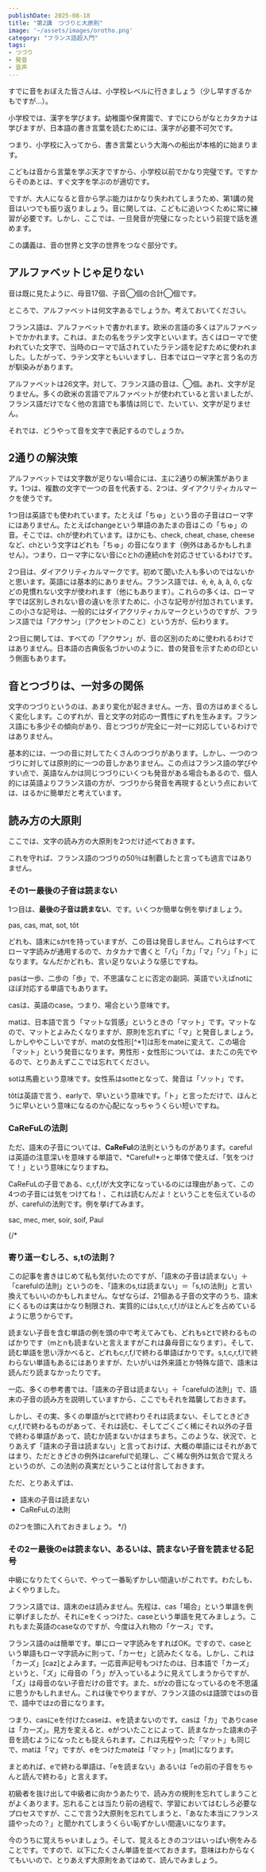 ```yaml
---
publishDate: 2025-08-18
title: "第2講　つづりと大原則"
image: '~/assets/images/orotho.png'
category: "フランス語超入門"
tags:
- つづり
- 発音
- 音声
---
```


すでに音をおぼえた皆さんは、小学校レベルに行きましょう（少し早すぎるかもですが…）。

小学校では、漢字を学びます。幼稚園や保育園で、すでにひらがなとカタカナは学びますが、日本語の書き言葉を読むためには、漢字が必要不可欠です。

つまり、小学校に入ってから、書き言葉という大海への船出が本格的に始まります。

こどもは音から言葉を学ぶ天才ですから、小学校以前でかなり完璧です。ですからそのあとは、すぐ文字を学ぶのが適切です。

ですが、大人になると音から学ぶ能力はかなり失われてしまうため、第1講の発音はいつでも振り返りましょう。音に関しては、こどもに追いつくために常に練習が必要です。しかし、ここでは、一旦発音が完璧になったという前提で話を進めます。

この講義は、音の世界と文字の世界をつなぐ部分です。


## アルファベットじゃ足りない

音は既に見たように、母音17個、子音◯個の合計◯個です。

ところで、アルファベットは何文字あるでしょうか。考えておいてください。

フランス語は、アルファベットで書かれます。欧米の言語の多くはアルファベットでかかれます。これは、またの名をラテン文字といいます。古くはローマで使われていた文字で、当時のローマで話されていたラテン語を記すために使われました。したがって、ラテン文字ともいいますし、日本ではローマ字と言う名の方が馴染みがあります。

アルファベットは26文字。対して、フランス語の音は、◯個。あれ、文字が足りません。多くの欧米の言語でアルファベットが使われていると言いましたが、フランス語だけでなく他の言語でも事情は同じで、たいてい、文字が足りません。

それでは、どうやって音を文字で表記するのでしょうか。

## 2通りの解決策

アルファベットでは文字数が足りない場合には、主に2通りの解決策があります。1つは、複数の文字で一つの音を代表する、2つは、ダイアクリティカルマークを使うです。

1つ目は英語でも使われています。たとえば「ちゅ」という音の子音はローマ字にはありません。たとえばchangeという単語のあたまの音はこの「ちゅ」の音。そこでは、chが使われています。ほかにも、check, cheat, chase, cheeseなど、chという文字はどれも「ちゅ」の音になります（例外はあるかもしれません）。つまり、ローマ字にない音にcとhの連続chを対応させているわけです。

2つ目は、ダイアクリティカルマークです。初めて聞いた人も多いのではないかと思います。英語には基本的にありません。フランス語では、é, è, à, â, ô, çなどの見慣れない文字が使われます（他にもあります）。これらの多くは、ローマ字では区別しきれない音の違いを示すために、小さな記号が付加されています。この小さな記号は、一般的にはダイアクリティカルマークというのですが、フランス語では「アクサン」（アクセントのこと）という方が、伝わります。

2つ目に関しては、すべての「アクサン」が、音の区別のために使われるわけではありません。日本語の古典仮名づかいのように、昔の発音を示すための印という側面もあります。

## 音とつづりは、一対多の関係

文字のつづりというのは、あまり変化が起きません。一方、音の方はめまぐるしく変化します。このずれが、音と文字の対応の一貫性にずれを生みます。フランス語にも多少その傾向があり、音とつづりが完全に一対一に対応しているわけではありません。

基本的には、一つの音に対してたくさんのつづりがあります。しかし、一つのつづりに対しては原則的に一つの音しかありません。この点はフランス語の学びやすい点で、英語なんかは同じつづりにいくつも発音がある場合もあるので、個人的には英語よりフランス語の方が、つづりから発音を再現するという点においては、はるかに簡単だと考えています。

## 読み方の大原則

ここでは、文字の読み方の大原則を2つだけ述べておきます。

これを守れば、フランス語のつづりの50％は制覇したと言っても過言ではありません。


### その1ー最後の子音は読まない

1つ目は、**最後の子音は読まない**、です。いくつか簡単な例を挙げましょう。

pas, cas, mat, sot, tôt

どれも、語末にsかtを持っていますが、この音は発音しません。これらはすべてローマ字読みが通用するので、カタカナで書くと「パ」「カ」「マ」「ソ」「ト」になります。なんだかどれも、言い足りないような感じですね。

pasは一歩、二歩の「歩」で、不思議なことに否定の副詞、英語でいえばnotにほぼ対応する単語でもあります。

casは、英語のcase。つまり、場合という意味です。

matは、日本語で言う「マットな質感」というときの「マット」です。マットなので、マットとよみたくなりますが、原則を忘れずに「マ」と発音しましょう。しかしややこしいですが、matの女性形[^*1]は形をmateに変えて、この場合「マット」という発音になります。男性形・女性形については、またこの先でやるので、とりあえずここでは忘れてください。

sotは馬鹿という意味です。女性系はsotteとなって、発音は「ソット」です。

tôtは英語で言う、earlyで、早いという意味です。「ト」と言っただけで、ほんとうに早いという意味になるのか心配になっちゃうくらい短いですね。

### CaReFuLの法則

ただ、語末の子音については、**CaReFul**の法則というものがあります。carefulは英語の注意深いを意味する単語で、*Careful!*っと単体で使えば、「気をつけて！」という意味になりますね。

CaReFuLの子音である、c,r,f,lが大文字になっているのには理由があって、この4つの子音には気をつけてね！、これは読むんだよ！ということを伝えているのが、carefulの法則です。例を挙げてみます。

sac, mec, mer, soir, soif, Paul

{/*
### 寄り道ーむしろ、s,tの法則？

この記事を書きはじめて私も気付いたのですが、「語末の子音は読まない」＋「carefulの法則」というのを、「語末のs,tは読まない」＝「s,tの法則」と言い換えてもいいのかもしれません。なぜならば、21個ある子音の文字のうち、語末にくるものは実はかなり制限され、実質的にはs,t,c,r,f,lがほとんどを占めているように思うからです。

読まない子音を含む単語の例を頭の中で考えてみても、どれもsとtで終わるものばかりです（mとnも読まないと言えますがこれは鼻母音になります）。そして、読む単語を思い浮かべると、どれもc,r,f,lで終わる単語ばかりです。s,t,c,r,f,lで終わらない単語もあるにはありますが、たいがいは外来語とか特殊な語で、語末は読んだり読まなかったりです。

一応、多くの参考書では、「語末の子音は読まない」＋「carefulの法則」で、語末の子音の読み方を説明していますから、ここでもそれを踏襲しておきます。

しかし、その実、多くの単語がsとtで終わりそれは読まない、そしてときどきc,r,f,lで終わるものがあって、それは読む、そしてごくごく稀にそれ以外の子音で終わる単語があって、読むか読まないかはまちまち。このような、状況で、とりあえず「語末の子音は読まない」と言っておけば、大概の単語にはそれがあてはまり、ただときどきの例外はcarefulで処理し、ごく稀な例外は気合で覚えろというのが、この法則の真実だということは付言しておきます。

ただ、とりあえずは、

- 語末の子音は読まない
- CaReFuLの法則

の2つを頭に入れておきましょう。
*/}

### その2ー最後のeは読まない、あるいは、読まない子音を読ませる記号

中級になりたてくらいで、やって一番恥ずかしい間違いがこれです。わたしも、よくやりました。

フランス語では、語末のeは読みません。先程は、cas「場合」という単語を例に挙げましたが、それにeをくっつけた、caseという単語を見てみましょう。これもまた英語のcaseなのですが、今度は入れ物の「ケース」です。

フランス語のaは簡単です。単にローマ字読みをすればOK。ですので、caseという単語もローマ字読みに則って、「カーセ」と読みたくなる。しかし、これは「カーズ」[caz]とよみます。一応音声記号もつけたのは、日本語で「カーズ」というと、「ズ」に母音の「う」が入っているように見えてしまうからですが、「ズ」は母音のない子音だけの音です。また、sがzの音になっているのを不思議に思うかもしれません。これは後でやりますが、フランス語のsは語頭ではsの音で、語中ではzの音になります。

つまり、casにeを付けたcaseは、eを読まないのです。casは「カ」でありcaseは「カーズ」。見方を変えると、eがついたことによって、読まなかった語末の子音を読むようになったとも捉えられます。これは先程やった「マット」も同じで、matは「マ」ですが、eをつけたmateは「マット」[mat]になります。

まとめれば、eで終わる単語は、「eを読まない」あるいは「eの前の子音をちゃんと読んで終わる」と言えます。

初級者を抜け出して中級者に向かうあたりで、読み方の規則を忘れてしまうことがよくあります。忘れることは当たり前の過程で、学習においてはむしろ必要なプロセスですが、ここで言う2大原則を忘れてしまうと、「あなた本当にフランス語やったの？」と聞かれてしまうくらい恥ずかしい間違いになります。

今のうちに覚えちゃいましょう。そして、覚えるときのコツはいっぱい例をみることです。ですので、以下にたくさん単語を並べておきます。意味はわからなくてもいいので、とりあえず大原則をあてはめて、読んでみましょう。